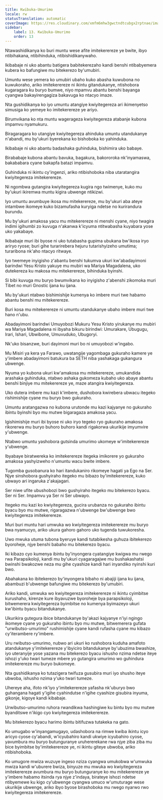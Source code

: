 ```yaml
---
title: Kwibuka-Umurimo
locale: rw
statusTranslation: automatic
coverImage: https://res.cloudinary.com/xmfm6mhw3gwctndtcubgx2rptnae/image/upload/v1741354419/small_cover_la_gran_rebelion_28716e29d2.webp
sidebar:
    label: 13. Kwibuka-Umurimo
    order: 13
---
```

Ntawashidikanya ko buri muntu wese afite imitekerereze ye bwite, ibyo ntibihakana, ntibihinduka, ntibishidikanywaho.

Ikibabaje ni uko abantu batigera babitekerezaho kandi benshi ntibabyemera kubera ko bafungiwe mu bitekerezo by'umubiri.

Umuntu wese yemera ko umubiri ubaho kuko abasha kuwubona no kuwukoraho, ariko imitekerereze ni ikintu gitandukanye, ntishobora kugaragara ku buryo bumwe, niyo mpamvu abantu benshi bayanga cyangwa bakayirengagiza bakavuga ko ntacyo imaze.

Nta gushidikanya ko iyo umuntu atangiye kwiyitegereza ari ikimenyetso simusiga ko yemeye ko imitekerereze ye ariyo.

Birumvikana ko nta muntu wagerageza kwiyitegereza atabanje kubona impamvu nyamukuru.

Biragaragara ko utangiye kwiyitegereza ahinduka umuntu utandukanye n'abandi, mu by'ukuri byerekana ko bishoboka ko yahinduka.

Ikibabaje ni uko abantu badashaka guhinduka, bishimira uko babaye.

Birababaje kubona abantu bavuka, bagakura, bakororoka nk'inyamaswa, bakababara cyane bakapfa batazi impamvu.

Guhinduka ni ikintu cy'ingenzi, ariko ntibishoboka niba utaratangira kwiyitegereza imitekerereze.

Ni ngombwa gutangira kwiyitegereza kugira ngo twimenye, kuko mu by'ukuri ikiremwa muntu kigira ubwenge ntikizwi.

Iyo umuntu avumbuye ikosa mu mitekerereze, mu by'ukuri aba ateye intambwe ikomeye kuko bizamufasha kuryiga ndetse no kurirandura burundu.

Mu by'ukuri amakosa yacu mu mitekerereze ni menshi cyane, niyo twagira indimi igihumbi zo kuvuga n'akanwa k'icyuma ntitwabasha kuyabara yose uko yakabaye.

Ikibabaje muri ibi byose ni uko tutabasha gupima ubukana bw'ikosa iryo ariryo ryose; buri gihe turarirebera hejuru tutarishyizeho umutima; turaribona nk'aho ntacyo ritwaye.

Iyo twemeye inyigisho z'abantu benshi tukumva ukuri kw'abadayimoni barindwi Yesu Kristo yakuye mu mubiri wa Mariya Magadalena, uko dutekereza ku makosa mu mitekerereze, bihinduka byinshi.

Si bibi kuvuga mu buryo bwumvikana ko inyigisho z'abenshi zikomoka muri Tibet no muri Gnostic ijana ku ijana.

Mu by'ukuri ntabwo bishimishije kumenya ko imbere muri twe habamo abantu benshi mu mitekerereze.

Buri kosa mu mitekerereze ni umuntu utandukanye ubaho imbere muri twe hano n'ubu.

Abadayimoni barindwi Umuyobozi Mukuru Yesu Kristo yirukanye mu mubiri wa Mariya Magadalena ni ibyaha bikuru birindwi: Umurakare, Ubugugu, Irari, Ishari, Ubwibone, Umuvuduko, Ubugoryi.

Nk'uko bisanzwe, buri dayimoni muri bo ni umuyobozi w'ingabo.

Mu Misiri ya kera ya Farawo, uwatangije yagombaga gukuraho kamere ye y'imbere abadayimoni batukura ba SETH niba yashakaga gukangura ubwenge.

Nyuma yo kubona ukuri kw'amakosa mu mitekerereze, umukandida arashaka guhinduka, ntabwo ashaka gukomeza kubaho uko abaye abantu benshi binjiye mu mitekerereze ye, maze atangira kwiyitegereza.

Uko dutera imbere mu kazi k'imbere, dushobora kwirebera ubwacu itegeko rishimishije cyane mu buryo bwo gukuraho.

Umuntu aratangazwa no kubona urutonde mu kazi kajyanye no gukuraho ibintu byinshi byo mu mutwe bigaragaza amakosa yacu.

Igishimishije muri ibi byose ni uko iryo tegeko ryo gukuraho amakosa rikorerwa mu buryo buhoro buhoro kandi rigakorwa ukurikije imyumvire y'ubwenge.

Ntabwo umuntu yashobora gutsinda umurimo ukomeye w'imitekerereze y'ubwenge.

Ibyabaye biratwereka ko imitekerereze itegeka imikorere yo gukuraho amakosa yashyizweho n'umuntu wacu bwite imbere.

Tugomba gusobanura ko hari itandukaniro rikomeye hagati ya Ego na Ser. Njye sinshobora gushyiraho itegeko mu bibazo by'imitekerereze, kuko ubwayo ari ingaruka z'akajagari.

Ser niwe ufite ubushobozi bwo gushyiraho itegeko mu bitekerezo byacu. Ser ni Ser. Impamvu ya Ser ni Ser ubwayo.

Itegeko mu kazi ko kwiyitegereza, gucira urubanza no gukuraho ibintu byacu byo mu mutwe, rigaragazwa n'ubwenge bw'ubwenge bwo kwiyitegereza imitekerereze.

Muri buri muntu hari umwuka wo kwiyitegereza imitekerereze mu buryo bwa nyamucyo, ariko ukura gahoro gahoro uko tugenda tuwukoresha.

Uwo mwuka utuma tubona byeruye kandi tutabikesha guhuza ibitekerezo byoroheje, njye benshi babaho mu bitekerezo byacu.

Iki kibazo cyo kumenya ibintu by'inyongera cyatangiye kwigwa mu rwego rwa Parapsikoloji, kandi mu by'ukuri cyagaragajwe mu bushakashatsi bwinshi bwakozwe neza mu gihe cyashize kandi hari inyandiko nyinshi kuri bwo.

Abahakana ko ibitekerezo by'inyongera bibaho ni abajiji ijana ku ijana, abambuzi b'ubwenge bafungiwe mu bitekerezo by'umubiri.

Ariko kandi, umwuka wo kwiyitegereza imitekerereze ni ikintu cyimbitse kurushaho, kirenze kure ibyavuzwe byoroheje bya parapsikoloji, bitwemerera kwiyitegereza byimbitse no kumenya byimazeyo ukuri kw'ibintu byacu bitandukanye.

Ukurikira gutegura ibice bitandukanye by'akazi kajyanye n'iyi ngingo ikomeye cyane yo gukuraho ibintu byo mu mutwe, bitwemerera gufata "urwibutso-umurimo" rushimishije cyane kandi rufasha cyane mu kibazo cy'iterambere ry'imbere.

Uru rwibutso-umurimo, nubwo ari ukuri ko rushobora kuduha amafoto atandukanye y'imitekerereze y'ibyiciro bitandukanye by'ubuzima bwashize, iyo uteranyije yose yazana mu bitekerezo byacu ishusho nzima ndetse iteye ishozi y'uko twari tumeze mbere yo gutangira umurimo wo guhindura imitekerereze mu buryo bukomeye.

Nta gushidikanya ko tutazigera twifuza gusubira muri iyo shusho iteye ubwoba, ishusho nzima y'uko twari tumeze.

Uhereye aha, ifoto nk'iyo y'imitekerereze yafasha nk'uburyo bwo guhangana hagati y'igihe cyahindutse n'igihe cyashize gisubira inyuma, gikonje, kigoye kandi kibabaje.

Urwibutso-umurimo ruhora rwandikwa hashingiwe ku bintu byo mu mutwe byanditswe n'ikigo cyo kwiyitegereza imitekerereze.

Mu bitekerezo byacu harimo ibintu bitifuzwa tutakeka na gato.

Ko umugabo w'inyangamugayo, udashobora na rimwe kwiba ikintu icyo aricyo cyose cy'abandi, w'icyubahiro kandi ukwiye icyubahiro cyose, yavumbura mu buryo butunguranye uruhererekane rwa njye ziba ziba mu bice byimbitse by'imitekerereze ye, ni ikintu giteye ubwoba, ariko ntibishoboka.

Ko umugore mwiza wuzuye ingeso nziza cyangwa umukobwa w'umwuka mwiza kandi w'uburere bwiza, binyuze mu mwuka wo kwiyitegereza imitekerereze avumbura mu buryo butunguranye ko mu mitekerereze ye y'imbere habamo itsinda rya njye z'indaya, birateye ishozi ndetse ntibyemewe ku kigo cy'ubwenge cyangwa umuco w'umuturage wese ukurikije ubwenge, ariko ibyo byose birashoboka mu rwego nyarwo rwo kwiyitegereza imitekerereze.

